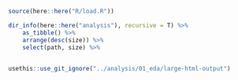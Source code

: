 ```r
source(here::here("R/load.R"))
```

```r
dir_info(here::here("analysis"), recursive = T) %>% 
    as_tibble() %>% 
    arrange(desc(size)) %>% 
    select(path, size) %>% 
    
```

```r
usethis::use_git_ignore("../analysis/01_eda/large-html-output")
```

